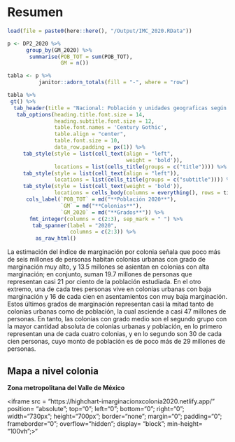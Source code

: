 # Resumen  {.unlisted .unnumbered}

```r
load(file = paste0(here::here(), "/Output/IMC_2020.RData"))

p <- DP2_2020 %>%
      group_by(GM_2020) %>%
       summarise(POB_TOT = sum(POB_TOT),
                 GM = n())

tabla <- p %>%
          janitor::adorn_totals(fill = "-", where = "row")

tabla %>% 
 gt() %>%
  tab_header(title = "Nacional: Población y unidades geograficas según el índice de marginación, 2020") %>%
   tab_options(heading.title.font.size = 14, 
               heading.subtitle.font.size = 12,
               table.font.names = 'Century Gothic',
               table.align = "center",
               table.font.size = 10,
               data_row.padding = px(1)) %>%
     tab_style(style = list(cell_text(align = "left",
                                      weight = 'bold')),
               locations = list(cells_title(groups = c("title")))) %>%
     tab_style(style = list(cell_text(align = "left")),
               locations = list(cells_title(groups = c("subtitle")))) %>%
     tab_style(style = list(cell_text(weight = 'bold')),
               locations = cells_body(columns = everything(), rows = tidyselect::last_col())) %>%
      cols_label(`POB_TOT` = md("**Población 2020**"),
                 `GM` = md("**Colonias**"),
                 `GM_2020` = md("**Grados**")) %>%
       fmt_integer(columns = c(2:3), sep_mark = " ") %>%
        tab_spanner(label = "2020",
                    columns = c(2:3)) %>%
         as_raw_html() 
```

La estimación del índice de marginación por colonia señala que poco más de seis millones de personas habitan colonias urbanas con grado de marginación muy alto, y 13.5 millones se asientan en colonias con alta marginación; en conjunto, suman 19.7 millones de personas que representan casi 21 por ciento de la población estudiada. En el otro extremo, una de cada tres personas vive en colonias urbanas con baja marginación y 16 de cada cien en asentamientos con muy baja marginación. Estos últimos grados de marginación representan casi la mitad tanto de colonias urbanas como de población, la cual asciende a casi 47 millones de personas. En tanto, las colonias con grado medio son el segundo grupo con la mayor cantidad absoluta de colonias urbanas y población, en lo primero representan una de cada cuatro colonias, y en lo segundo son 30 de cada cien personas, cuyo monto de población es de poco más de 29 millones de personas.   

## Mapa a nivel colonia {-}

**Zona metropolitana del Valle de México**     

<!--html_preserve-->
<iframe src = "https://highchart-imarginacionxcolonia2020.netlify.app/" position= "absolute"; top="0"; left="0"; bottom="0"; right="0"; width="730px"; height="700px"; border="none"; margin="0"; padding="0";  frameborder="0"; overflow="hidden"; display= "block";  min-height= "100vh";>"</iframe>
<!--/html_preserve-->



